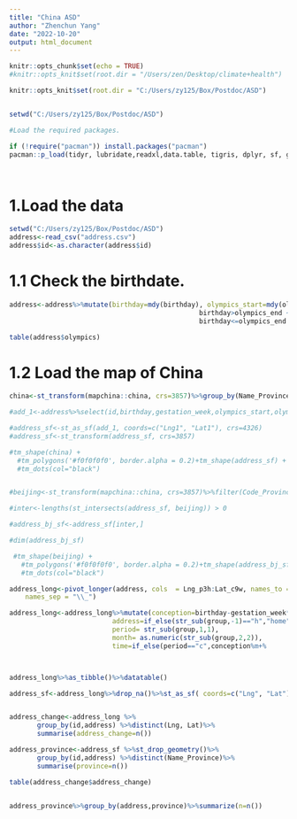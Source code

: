 ```yaml
---
title: "China ASD"
author: "Zhenchun Yang"
date: "2022-10-20"
output: html_document
---
```


```r
knitr::opts_chunk$set(echo = TRUE)
#knitr::opts_knit$set(root.dir = "/Users/zen/Desktop/climate+health")

knitr::opts_knit$set(root.dir = "C:/Users/zy125/Box/Postdoc/ASD")


setwd("C:/Users/zy125/Box/Postdoc/ASD")
```

```r
#Load the required packages. 

if (!require("pacman")) install.packages("pacman")
pacman::p_load(tidyr, lubridate,readxl,data.table, tigris, dplyr, sf, ggplot2, readr, tmap, mapchina,tidyverse, DT)




```

# 1.Load the data
```r
setwd("C:/Users/zy125/Box/Postdoc/ASD")
address<-read_csv("address.csv")
address$id<-as.character(address$id)

```

# 1.1 Check the birthdate. 

```r


address<-address%>%mutate(birthday=mdy(birthday), olympics_start=mdy(olympics_start), olympics_end=mdy(olympics_end), olympics=case_when(birthday<olympics_start ~"before",
                                                birthday>olympics_end ~ "after",
                                                birthday<=olympics_end & birthday>=olympics_start ~ "during"))

table(address$olympics)

```
# 1.2 Load the map of China



```r



china<-st_transform(mapchina::china, crs=3857)%>%group_by(Name_Province) %>%summarise(geometry = st_union(geometry))

#add_1<-address%>%select(id,birthday,gestation_week,olympics_start,olympics_end,Lng1, Lat1)%>%drop_na()

#address_sf<-st_as_sf(add_1, coords=c("Lng1", "Lat1"), crs=4326)
#address_sf<-st_transform(address_sf, crs=3857)

#tm_shape(china) +
  #tm_polygons('#f0f0f0f0', border.alpha = 0.2)+tm_shape(address_sf) +
  #tm_dots(col="black")



```


```r

#beijing<-st_transform(mapchina::china, crs=3857)%>%filter(Code_Province %in% c("11"))

#inter<-lengths(st_intersects(address_sf, beijing)) > 0

#address_bj_sf<-address_sf[inter,]

#dim(address_bj_sf)

 #tm_shape(beijing) +
   #tm_polygons('#f0f0f0f0', border.alpha = 0.2)+tm_shape(address_bj_sf) +
   #tm_dots(col="black")

```

```r

address_long<-pivot_longer(address, cols  = Lng_p3h:Lat_c9w, names_to = c(".value", "group"), 
    names_sep = "\\_")

address_long<-address_long%>%mutate(conception=birthday-gestation_week*7,
                          address=if_else(str_sub(group,-1)=="h","home", "work"),
                          period= str_sub(group,1,1),
                          month= as.numeric(str_sub(group,2,2)),
                          time=if_else(period=="c",conception%m+%                                            months(month-1),conception%m-% months(month)))



address_long%>%as_tibble()%>%datatable()

address_sf<-address_long%>%drop_na()%>%st_as_sf( coords=c("Lng", "Lat"), crs=4326)%>%st_transform(crs=3857)%>%st_join(china)


address_change<-address_long %>%
       group_by(id,address) %>%distinct(Lng, Lat)%>%
       summarise(address_change=n())

address_province<-address_sf %>%st_drop_geometry()%>%
       group_by(id,address) %>%distinct(Name_Province)%>%
       summarise(province=n())

table(address_change$address_change)


address_province%>%group_by(address,province)%>%summarize(n=n())
```


